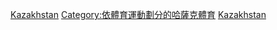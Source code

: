 [[Category:各國田徑|Kazakhstan]]
[[Category:依體育運動劃分的哈薩克體育‎|Category:依體育運動劃分的哈薩克體育‎]]
[[Category:亞洲田徑|Kazakhstan]]